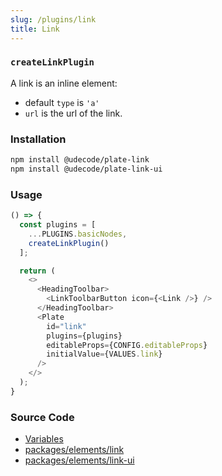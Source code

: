```yaml
---
slug: /plugins/link
title: Link
---
```


### `createLinkPlugin`

A link is an inline element:
- default `type` is `'a'`
- `url` is the url of the link.

### Installation

```bash npm2yarn
npm install @udecode/plate-link
npm install @udecode/plate-link-ui
```

### Usage

```ts live
() => {
  const plugins = [
    ...PLUGINS.basicNodes,
    createLinkPlugin()
  ];

  return (
    <>
      <HeadingToolbar>
        <LinkToolbarButton icon={<Link />} />
      </HeadingToolbar>
      <Plate
        id="link"
        plugins={plugins}
        editableProps={CONFIG.editableProps}
        initialValue={VALUES.link}
      />
    </>
  );
}
```

### Source Code

- [Variables](https://github.com/udecode/plate/blob/main/docs/src/live/live.tsx)
- [packages/elements/link](https://github.com/udecode/plate/tree/main/packages/elements/link/src)
- [packages/elements/link-ui](https://github.com/udecode/plate/tree/main/packages/elements/link-ui/src)
